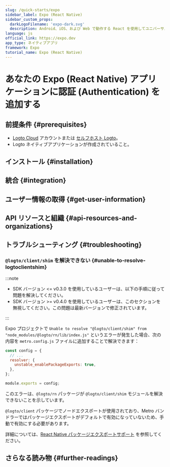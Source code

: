 ```yaml
---
slug: /quick-starts/expo
sidebar_label: Expo (React Native)
sidebar_custom_props:
  darkLogoFilename: 'expo-dark.svg'
  description: Android、iOS、および Web で動作する React を使用してユニバーサルネイティブアプリを作成します。
language: js
official_link: https://expo.dev
app_type: ネイティブアプリ
framework: Expo
tutorial_name: Expo (React Native)
---
```




# あなたの Expo (React Native) アプリケーションに認証 (Authentication) を追加する

<GuideTip />

## 前提条件 \{#prerequisites}

- [Logto Cloud](https://cloud.logto.io) アカウントまたは [セルフホスト Logto](/introduction/set-up-logto-oss)。
- Logto ネイティブアプリケーションが作成されていること。

## インストール \{#installation}

<Installation />

## 統合 \{#integration}

<Integration />

## ユーザー情報の取得 \{#get-user-information}

<GetUserInformation />

## API リソースと組織 \{#api-resources-and-organizations}

<ApiResources />

## トラブルシューティング \{#troubleshooting}

### `@logto/client/shim` を解決できない \{#unable-to-resolve-logtoclientshim}

:::note

- SDK バージョン \<= v0.3.0 を使用しているユーザーは、以下の手順に従って問題を解決してください。
- SDK バージョン \>= v0.4.0 を使用しているユーザーは、このセクションを無視してください。この問題は最新バージョンで修正されています。

:::

Expo プロジェクトで `Unable to resolve "@logto/client/shim" from "node_modules/@logto/rn/lib/index.js"` というエラーが発生した場合、次の内容を `metro.config.js` ファイルに追加することで解決できます：

```js title="metro.config.js"
const config = {
  // ...
  resolver: {
    unstable_enablePackageExports: true,
  },
};

module.exports = config;
```

このエラーは、`@logto/rn` パッケージが `@logto/client/shim` モジュールを解決できないことを示しています。

`@logto/client` パッケージでノードエクスポートが使用されており、Metro バンドラーではパッケージエクスポートがデフォルトで有効になっていないため、手動で有効にする必要があります。

詳細については、[React Native パッケージエクスポートサポート](https://reactnative.dev/blog/2023/06/21/package-exports-support#enabling-package-exports-beta) を参照してください。

## さらなる読み物 \{#further-readings}

<FurtherReadings />
